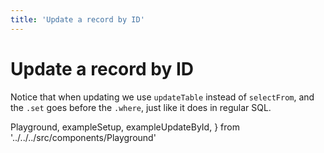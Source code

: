 ```yaml
---
title: 'Update a record by ID'
---
```


# Update a record by ID

Notice that when updating we use `updateTable` instead of `selectFrom`, and the `.set` goes before the `.where`, just like it does in regular SQL.

  Playground,
  exampleSetup,
  exampleUpdateById,
} from '../../../src/components/Playground'

<Playground code={exampleUpdateById} setupCode={exampleSetup} />
